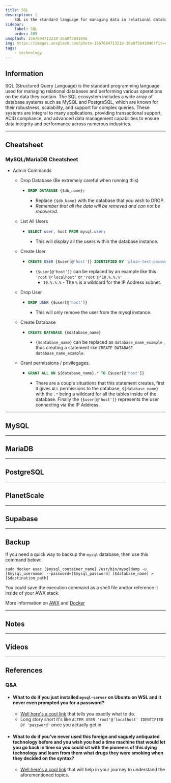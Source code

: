 ```yaml
---
title: SQL
description: |
    SQL is the standard language for managing data in relational databases like MySQL and PostgreSQL, enabling robust and scalable operations.
sidebar:
    label: SQL
    order: 409
unsplash: 1567604713218-36a0f5841046
img: https://images.unsplash.com/photo-1567604713218-36a0f5841046?fit=crop&w=1400&h=700&q=75
tags:
    - technology
---
```


## Information

SQL (Structured Query Language) is the standard programming language used for managing relational databases and performing various operations on the data they contain.
The SQL ecosystem includes a wide array of database systems such as MySQL and PostgreSQL, which are known for their robustness, scalability, and support for complex queries.
These systems are integral to many applications, providing transactional support, ACID compliance, and advanced data management capabilities to ensure data integrity and performance across numerous industries.

---

## Cheatsheet

### MySQL/MariaDB Cheatsheet

-   Admin Commands

    -   Drop Database (Be extremely careful when running this)

        -   ```sql
            DROP DATABASE {$db_name};
            ```
            -   Replace `{$db_Name}` with the database that you wish to DROP.
            -   _Remember that all the data will be removed and can not be recovered._

    -   List All Users

        -   ```sql
            SELECT user, host FROM mysql.user;
            ```
            -   This will display all the users within the database instance.

    -   Create User

        -   ```sql
            CREATE USER {$user[@'host']} IDENTIFIED BY 'plain-text-password';
            ```
            -   `{$user[@'host']}` can be replaced by an example like this `'root'@'localhost'` or `'root'@'10.%.%.%'`
                -   `10.%.%.%` - The `%` is a wildcard for the IP Address subnet.

    -   Drop User

        -   ```sql
            DROP USER {$user[@'host']}
            ```
            -   This will only remove the user from the mysql instance.

    -   Create Database

        -   ```sql
            CREATE DATABASE {$database_name}
            ```
            -   `{$database_name}` can be replaced as `database_name_example` , thus creating a statement like `CREATE DATABASE database_name_example`.

    -   Grant permissions / privilegages.
        -   ```sql
            GRANT ALL ON ${database_name}.* TO {$user[@'host']}
            ```
            -   There are a couple situations that this statement creates, first it gives `ALL` permissions to the database, `${database_name}` with the `.*` being a wildcard for all the tables inside of the database. Finally the `{$user[@'host']}` represents the user connecting via the IP Address.

---

## MySQL

---

## MariaDB

---

## PostgreSQL

---

## PlanetScale

---

## Supabase

---

## Backup

If you need a quick way to backup the `mysql` database, then use this command below:

```shell
sudo docker exec [$mysql_container_name] /usr/bin/mysqldump -u [$mysql_username] --password=[$mysql_password] [$database_name] > [$destination_path]
```

You could save the execution command as a shell file and/or reference it inside of your AWX stack.

More information on [AWX](https://kbve.com/application/ansible/#awx) and [Docker](https://kbve.com/application/docker/)

---

## Notes

---

## Videos

---

## References

### Q&A

-   #### What to do if you just installed `mysql-server` on Ubuntu on WSL and it never even prompted you for a password?

    -   [Well here's a cool link](https://stackoverflow.com/questions/42421585/default-password-of-mysql-in-ubuntu-server-16-04) that tells you exactly what to do.
    -   Long story short it's like `ALTER USER 'root'@'localhost' IDENTIFIED BY 'password'` once you actually get in

-   #### What to do if you've never used this foreign and vaguely antiquated technology before and you wish you had a time machine that would let you go back in time so you could sit with the pioneers of this dying technology and learn from them what drugs they were smoking when they decided on the syntax?

    -   [Well here's a cool link](https://devhints.io/mysql) that will help in your journey to understand the aforementioned topics.
